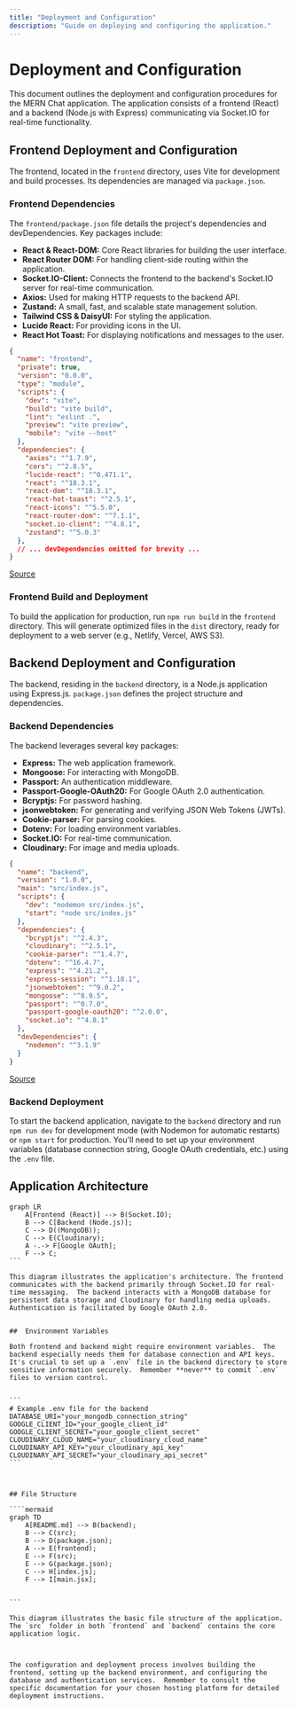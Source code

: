 ```yaml
---
title: "Deployment and Configuration"
description: "Guide on deploying and configuring the application."
---
```


# Deployment and Configuration

<TOC />

This document outlines the deployment and configuration procedures for the MERN Chat application.  The application consists of a frontend (React) and a backend (Node.js with Express) communicating via Socket.IO for real-time functionality.

## Frontend Deployment and Configuration

The frontend, located in the `frontend` directory, uses Vite for development and build processes.  Its dependencies are managed via `package.json`.

### Frontend Dependencies

The `frontend/package.json` file details the project's dependencies and devDependencies. Key packages include:

*   **React & React-DOM:** Core React libraries for building the user interface.
*   **React Router DOM:** For handling client-side routing within the application.
*   **Socket.IO-Client:**  Connects the frontend to the backend's Socket.IO server for real-time communication.
*   **Axios:**  Used for making HTTP requests to the backend API.
*   **Zustand:** A small, fast, and scalable state management solution.
*   **Tailwind CSS & DaisyUI:** For styling the application.
*   **Lucide React:** For providing icons in the UI.
*   **React Hot Toast:** For displaying notifications and messages to the user.


```json
{
  "name": "frontend",
  "private": true,
  "version": "0.0.0",
  "type": "module",
  "scripts": {
    "dev": "vite",
    "build": "vite build",
    "lint": "eslint .",
    "preview": "vite preview",
    "mobile": "vite --host"
  },
  "dependencies": {
    "axios": "^1.7.9",
    "cors": "^2.8.5",
    "lucide-react": "^0.471.1",
    "react": "^18.3.1",
    "react-dom": "^18.3.1",
    "react-hot-toast": "^2.5.1",
    "react-icons": "^5.5.0",
    "react-router-dom": "^7.1.1",
    "socket.io-client": "^4.8.1",
    "zustand": "^5.0.3"
  },
  // ... devDependencies omitted for brevity ...
}
```

[Source](https://github.com/shinymack/Chat-App-MERN/blob/main/frontend/package.json)


### Frontend Build and Deployment

To build the application for production, run `npm run build` in the `frontend` directory. This will generate optimized files in the `dist` directory, ready for deployment to a web server (e.g., Netlify, Vercel, AWS S3).


## Backend Deployment and Configuration

The backend, residing in the `backend` directory, is a Node.js application using Express.js.  `package.json` defines the project structure and dependencies.

### Backend Dependencies

The backend leverages several key packages:

*   **Express:** The web application framework.
*   **Mongoose:**  For interacting with MongoDB.
*   **Passport:** An authentication middleware.
*   **Passport-Google-OAuth20:**  For Google OAuth 2.0 authentication.
*   **Bcryptjs:** For password hashing.
*   **jsonwebtoken:** For generating and verifying JSON Web Tokens (JWTs).
*   **Cookie-parser:** For parsing cookies.
*   **Dotenv:** For loading environment variables.
*   **Socket.IO:** For real-time communication.
*   **Cloudinary:** For image and media uploads.


```json
{
  "name": "backend",
  "version": "1.0.0",
  "main": "src/index.js",
  "scripts": {
    "dev": "nodemon src/index.js",
    "start": "node src/index.js"
  },
  "dependencies": {
    "bcryptjs": "^2.4.3",
    "cloudinary": "^2.5.1",
    "cookie-parser": "^1.4.7",
    "dotenv": "^16.4.7",
    "express": "^4.21.2",
    "express-session": "^1.18.1",
    "jsonwebtoken": "^9.0.2",
    "mongoose": "^8.9.5",
    "passport": "^0.7.0",
    "passport-google-oauth20": "^2.0.0",
    "socket.io": "^4.8.1"
  },
  "devDependencies": {
    "nodemon": "^3.1.9"
  }
}
```

[Source](https://github.com/shinymack/Chat-App-MERN/blob/main/backend/package.json)

### Backend Deployment

To start the backend application, navigate to the `backend` directory and run `npm run dev` for development mode (with Nodemon for automatic restarts) or `npm start` for production.  You'll need to set up your environment variables (database connection string, Google OAuth credentials, etc.)  using the `.env` file.


## Application Architecture

````mermaid
graph LR
    A[Frontend (React)] --> B(Socket.IO);
    B --> C[Backend (Node.js)];
    C --> D((MongoDB));
    C --> E(Cloudinary);
    A -.-> F[Google OAuth];
    F --> C;
```

This diagram illustrates the application's architecture. The frontend communicates with the backend primarily through Socket.IO for real-time messaging.  The backend interacts with a MongoDB database for persistent data storage and Cloudinary for handling media uploads.  Authentication is facilitated by Google OAuth 2.0.


##  Environment Variables

Both frontend and backend might require environment variables.  The backend especially needs them for database connection and API keys.  It's crucial to set up a `.env` file in the backend directory to store sensitive information securely.  Remember **never** to commit `.env` files to version control.


```
# Example .env file for the backend
DATABASE_URI="your_mongodb_connection_string"
GOOGLE_CLIENT_ID="your_google_client_id"
GOOGLE_CLIENT_SECRET="your_google_client_secret"
CLOUDINARY_CLOUD_NAME="your_cloudinary_cloud_name"
CLOUDINARY_API_KEY="your_cloudinary_api_key"
CLOUDINARY_API_SECRET="your_cloudinary_api_secret"
```



## File Structure

````mermaid
graph TD
    A[README.md] --> B(backend);
    B --> C(src);
    B --> D(package.json);
    A --> E(frontend);
    E --> F(src);
    E --> G(package.json);
    C --> H[index.js];
    F --> I[main.jsx];


```

This diagram illustrates the basic file structure of the application.  The `src` folder in both `frontend` and `backend` contains the core application logic.



The configuration and deployment process involves building the frontend, setting up the backend environment, and configuring the database and authentication services.  Remember to consult the specific documentation for your chosen hosting platform for detailed deployment instructions.